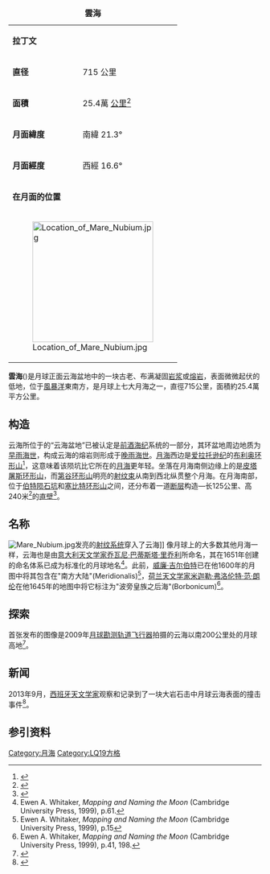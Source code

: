 {| border="1" cellspacing="0" cellpadding="2" align="right" style="margin-left:1em"
|+ '''雲海'''
|-
| '''拉丁文'''
| {{lang|la|Mare Nubium}}
|-
| '''直径'''
| 715 公里
|-
| '''面積'''
| 25.4萬 [[平方公里|公里<sup>2</sup>]]
|-
| '''月面緯度'''
| 南緯 21.3°
|-
| '''月面經度'''
| 西經 16.6°
|-
| colspan="2" | '''在月面的位置'''
|-
| colspan="2" | [[Image:Location_of_Mare_Nubium.jpg|240px]]
|}

'''雲海'''({{lang-la|'''Mare Nubium'''}})是月球正面云海盆地中的一块古老、布满凝固[[岩浆|岩浆]]或[[熔岩|熔岩]]，表面微微起伏的低地，位于[[風暴洋|風暴洋]]東南方，是月球上七大月海之一，直徑715公里，面積約25.4萬平方公里。

==构造==
云海所位于的“云海盆地”已被认定是[[前酒海纪|前酒海纪]]系统的一部分，其环盆地周边地质为[[早雨海世|早雨海世]]，构成云海的熔岩则形成于[[晚雨海世|晚雨海世]]。[[月海|月海]]西边是[[爱拉托逊纪|爱拉托逊纪]]的[[布利奥环形山|布利奥环形山]]<ref name="arval">{{cite web
  |title=Observatorio ARVAL - Moon Map
  |publisher=Observatorio ARVAL
  |url=http://www.oarval.org/MoonMapen.htm
  |accessdate=2009-07-04}}</ref>，这意味着该陨坑比它所在的[[月海|月海]]更年轻。坐落在月海南侧边缘上的是[[皮塔屠斯环形山|皮塔屠斯环形山]]，而[[第谷坑|第谷环形山]]明亮的[[射纹系统|射纹束]]从南到西北纵贯整个月海。在月海南部，位于[[伯特陨石坑|伯特陨石坑]]和[[塞比特环形山|塞比特环形山]]之间，还分布着一道[[断层|断层]]构造—长125公里、高240米<ref>{{cite book|author=Галкин И.Н.|title=Extraterrestrial seismology|date=1988|publisher=[[Nauka_(publisher)|Nauka]]|location=Moscow|series=[[Planet_Earth_and_the_Universe|Planet Earth and the Universe]]|isbn=502005951X|edition=15000|pages=111}}</ref>的[[直壁|直壁]]<ref>{{GPN|5230|Rupes Recta}}</ref>。

==名称==
[[File:Mare_Nubium.jpg|thumb]]发亮的[[射纹系统|射纹系统]]穿入了云海]]
像月球上的大多数其他月海一样，云海也是由[[意大利|意大利]][[天文学家|天文学家]][[乔瓦尼·巴蒂斯塔·里乔利|乔瓦尼·巴蒂斯塔·里乔利]]所命名，其在1651年创建的命名体系已成为标准化的月球地名<ref>Ewen A. Whitaker, ''Mapping and Naming the Moon'' (Cambridge University Press, 1999), p.61.</ref>。此前，[[威廉·吉尔伯特|威廉·吉尔伯特]]已在他1600年的月图中将其包含在"南方大陆"(Meridionalis)<ref>Ewen A. Whitaker, ''Mapping and Naming the Moon'' (Cambridge University Press, 1999), p.15</ref>，[[荷兰|荷兰]][[天文学家|天文学家]][[米迦勒·弗洛伦特·范·朗伦|米迦勒·弗洛伦特·范·朗伦]]在他1645年的地图中将它标注为"波旁皇族之后海"(Borbonicum)<ref>Ewen A. Whitaker, ''Mapping and Naming the Moon'' (Cambridge University Press, 1999), p.41, 198.</ref>。

==探索==
首张发布的图像是2009年[[月球勘测轨道飞行器|月球勘测轨道飞行器]]拍摄的云海以南200公里处的月球高地<ref>
{{Cite web
| url = http://www.nasa.gov/mission_pages/LRO/multimedia/lroimages/lroc_20090702_a.html
| title = 《月球勘测轨道飞行器的首张照片》
| publisher=[[美国宇航局|美国宇航局]]
| first=罗伯特
| last=加纳
| date=2009年7月2日
| accessdate=2015年2月16日
}}</ref>。

==新闻==
2013年9月，[[西班牙|西班牙]][[天文学家|天文学家]]观察和记录到了一块大岩石击中月球云海表面的撞击事件<ref name="Madiedo">{{cite web
  |title=天文学家插播记录的最新月球撞击消息
  |publisher=Phys.Org
  |url=http://phys.org/news/2014-02-astronomers-record-breaking-lunar-impact.html
  |accessdate=2014-02-25}}</ref>。

==参引资料==
{{reflist}}

{{月海}}

[[Category:月海|Category:月海]]
[[Category:LQ19方格|Category:LQ19方格]]